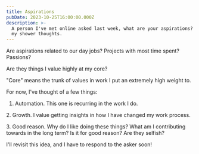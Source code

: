 ```yaml
---
title: Aspirations
pubDate: 2023-10-25T16:00:00.000Z
description: >-
  A person I've met online asked last week, what are your aspirations? Here are
  my shower thoughts.
---
```


Are aspirations related to our day jobs? Projects with most time spent? Passions?

Are they things I value highly at my core? 

"Core" means the trunk of values in work I put an extremely high weight to.

For now, I've thought of a few things:

1. Automation. This one is recurring in the work I do.

2\. Growth. I value getting insights in how I have changed my work process.

3\. Good reason. Why do I like doing these things? What am I contributing towards in the long term? Is it for good reason? Are they selfish?

I'll revisit this idea, and I have to respond to the asker soon!
